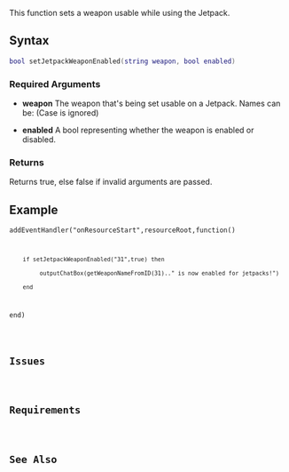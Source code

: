  
{{Server function}}
This function sets a weapon usable while using the Jetpack.
{{Note|colt 45, sawed-off, tec-9 and uzi are always enabled for the Jetpack and are not affected by this function}}
==Syntax== 
<syntaxhighlight lang="lua">bool setJetpackWeaponEnabled(string weapon, bool enabled)</syntaxhighlight> 

===Required Arguments=== 
*'''weapon''' The weapon that's being set usable on a Jetpack. Names can be: (Case is ignored)
{{All Weapon Types}}
*'''enabled''' A bool representing whether the weapon is enabled or disabled.

===Returns===
Returns true, else false if invalid arguments are passed.

==Example==
<code>addEventHandler("onResourceStart",resourceRoot,function()
     if setJetpackWeaponEnabled("31",true) then
          outputChatBox(getWeaponNameFromID(31).." is now enabled for jetpacks!")
     end
end)</syntaxhighlight>

== Issues ==
{{Issues|
{{Issue|8827|If you use setJetpackWeaponEnabled to make weapons usable on jetpack and then wield them on jetpack, the weapon can become invisible.}}
}}

==Requirements==
{{Requirements|1.3.1|n/a|}}
==See Also==
{{World_functions}}